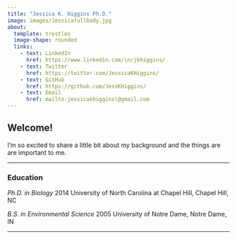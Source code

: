 ```yaml
---
title: "Jessica K. Higgins Ph.D."
image: images/Jessicafullbody.jpg
about:
  template: trestles
  image-shape: rounded
  links:
    - text: LinkedIn
      href: https://www.linkedin.com/in/jkhiggins/
    - text: Twitter
      href: https://twitter.com/JessicaKHiggins/
    - text: GitHub
      href: https://github.com/JessKHiggins/
    - text: Email
      href: mailto:jessicakhiggins\@gmail.com
---
```


## Welcome!

I'm so excited to share a little bit about my background and the things are are important to me.

------------------------------------------------------------------------

### Education

*Ph.D. in Biology* 2014 University of North Carolina at Chapel Hill, Chapel Hill, NC


*B.S. in Environmental Science* 2005 University of Notre Dame, Notre Dame, IN 


------------------------------------------------------------------------
